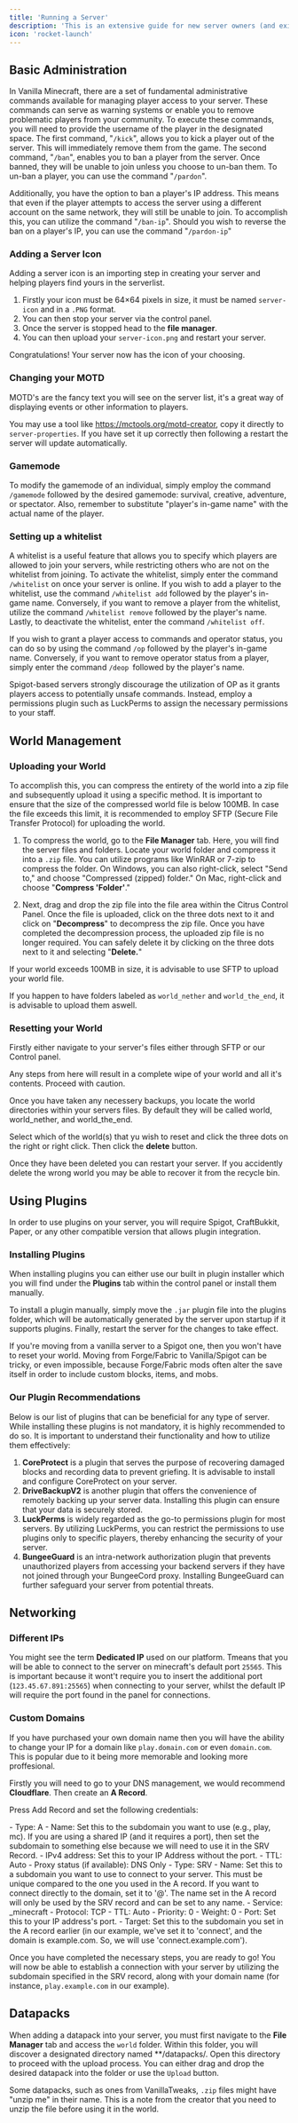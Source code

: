 ```yaml
---
title: 'Running a Server'
description: 'This is an extensive guide for new server owners (and existing) to get started with running their Minecraft Server'
icon: 'rocket-launch'
---
```


## Basic Administration

In Vanilla Minecraft, there are a set of fundamental administrative commands available for managing player access to your server. These commands can serve as warning systems or enable you to remove problematic players from your community. To execute these commands, you will need to provide the username of the player in the designated space. The first command, "`/kick`", allows you to kick a player out of the server. This will immediately remove them from the game. The second command, "`/ban`", enables you to ban a player from the server. Once banned, they will be unable to join unless you choose to un-ban them. To un-ban a player, you can use the command "`/pardon`".

Additionally, you have the option to ban a player's IP address. This means that even if the player attempts to access the server using a different account on the same network, they will still be unable to join. To accomplish this, you can utilize the command "`/ban-ip`". Should you wish to reverse the ban on a player's IP, you can use the command "`/pardon-ip`"

### Adding a Server Icon

Adding a server icon is an importing step in creating your server and helping players find yours in the serverlist.

1. Firstly your icon must be 64×64 pixels in size, it must be named `server-icon` and in a `.PNG` format.
2. You can then stop your server via the control panel.
3. Once the server is stopped head to the **file manager**. 
4. You can then upload your `server-icon.png` and restart your server.

Congratulations! Your server now has the icon of your choosing.

### Changing your MOTD

MOTD's are the fancy text you will see on the server list, it's a great way of displaying events or other information to players.

You may use a tool like https://mctools.org/motd-creator, copy it directly to `server-properties`. If you have set it up correctly then following a restart the server will update automatically.

### Gamemode

To modify the gamemode of an individual, simply employ the command `/gamemode` followed by the desired gamemode: survival, creative, adventure, or spectator. Also, remember to substitute "player's in-game name" with the actual name of the player.

### Setting up a whitelist

A whitelist is a useful feature that allows you to specify which players are allowed to join your servers, while restricting others who are not on the whitelist from joining. To activate the whitelist, simply enter the command `/whitelist` on once your server is online. If you wish to add a player to the whitelist, use the command `/whitelist add` followed by the player's in-game name. Conversely, if you want to remove a player from the whitelist, utilize the command `/whitelist remove` followed by the player's name. Lastly, to deactivate the whitelist, enter the command `/whitelist off`.

If you wish to grant a player access to commands and operator status, you can do so by using the command `/op` followed by the player's in-game name. Conversely, if you want to remove operator status from a player, simply enter the command `/deop `followed by the player's name.

<Tip>Spigot-based servers strongly discourage the utilization of OP as it grants players access to potentially unsafe commands. Instead, employ a permissions plugin such as LuckPerms to assign the necessary permissions to your staff.</Tip>

## World Management

### Uploading your World

To accomplish this, you can compress the entirety of the world into a zip file and subsequently upload it using a specific method. It is important to ensure that the size of the compressed world file is below 100MB. In case the file exceeds this limit, it is recommended to employ SFTP (Secure File Transfer Protocol) for uploading the world.

1. To compress the world, go to the **File Manager** tab. Here, you will find the server files and folders. Locate your world folder and compress it into a `.zip` file. You can utilize programs like WinRAR or 7-zip to compress the folder. On Windows, you can also right-click, select "Send to," and choose "Compressed (zipped) folder." On Mac, right-click and choose "**Compress 'Folder'**."

2. Next, drag and drop the zip file into the file area within the Citrus Control Panel. Once the file is uploaded, click on the three dots next to it and click on "**Decompress**" to decompress the zip file. Once you have completed the decompression process, the uploaded zip file is no longer required. You can safely delete it by clicking on the three dots next to it and selecting "**Delete.**"

If your world exceeds 100MB in size, it is advisable to use SFTP to upload your world file.

If you happen to have folders labeled as `world_nether` and `world_the_end`, it is advisable to upload them aswell.

### Resetting your World

Firstly either navigate to your server's files either through SFTP or our Control panel.

<Warning>Any steps from here will result in a complete wipe of your world and all it's contents. Proceed with caution.</Warning>

Once you have taken any necessery backups, you locate the world directories within your servers files. By default they will be called world, world_nether, and world_the_end. 

Select which of the world(s) that yu wish to reset and click the three dots on the right or right click. Then click the **delete** button.

Once they have been deleted you can restart your server. If you accidently delete the wrong world you may be able to recover it from the recycle bin.

## Using Plugins

In order to use plugins on your server, you will require Spigot, CraftBukkit, Paper, or any other compatible version that allows plugin integration. 


### Installing Plugins

When installing plugins you can either use our built in plugin installer which you will find under the **Plugins** tab within the control panel or install them manually.

To install a plugin manually, simply move the `.jar` plugin file into the plugins folder, which will be automatically generated by the server upon startup if it supports plugins. Finally, restart the server for the changes to take effect.

<Info>If you're moving from a vanilla server to a Spigot one, then you won't have to reset your world. Moving from Forge/Fabric to Vanilla/Spigot can be tricky, or even impossible, because Forge/Fabric mods often alter the save itself in order to include custom blocks, items, and mobs.</Info>

### Our Plugin Recommendations

Below is our list of plugins that can be beneficial for any type of server. While installing these plugins is not mandatory, it is highly recommended to do so. It is important to understand their functionality and how to utilize them effectively:

1. **CoreProtect** is a plugin that serves the purpose of recovering damaged blocks and recording data to prevent griefing. It is advisable to install and configure CoreProtect on your server.
2. **DriveBackupV2** is another plugin that offers the convenience of remotely backing up your server data. Installing this plugin can ensure that your data is securely stored.
3. **LuckPerms** is widely regarded as the go-to permissions plugin for most servers. By utilizing LuckPerms, you can restrict the permissions to use plugins only to specific players, thereby enhancing the security of your server.
4. **BungeeGuard** is an intra-network authorization plugin that prevents unauthorized players from accessing your backend servers if they have not joined through your BungeeCord proxy. Installing BungeeGuard can further safeguard your server from potential threats.

## Networking

### Different IPs

You might see the term **Dedicated IP** used on our platform. Tmeans that you will be able to connect to the server on minecraft's default port `25565`. This is important because it wont't require you to insert the additional port (`123.45.67.891:25565`) when connecting to your server, whilst the default IP will require the port found in the panel for connections.

### Custom Domains

If you have purchased your own domain name then you will have the ability to change your IP for a domain like `play.domain.com` or even `domain.com`. This is popular due to it being more memorable and looking more proffesional. 

Firstly you will need to go to your DNS management, we would recommend **Cloudflare**. Then create an **A Record**.

Press Add Record and set the following credentials:

<Tabs>
  <Tab title="Dedicated IP">
    - Type: A
    - Name: Set this to the subdomain you want to use (e.g., play, mc). If you are using a shared IP (and it requires a port), then set the subdomain to something else because we will need to use it in the SRV Record.
    - IPv4 address: Set this to your IP Address without the port.
    - TTL: Auto
    - Proxy status (if available): DNS Only
  </Tab>
  <Tab title="No Dedicated IP">
    - Type: SRV
    - Name: Set this to a subdomain you want to use to connect to your server. This must be unique compared to the one you used in the A record. If you want to connect directly to the domain, set it to '@'. The name set in the A record will only be used by the SRV record and can be set to any name.
    - Service: _minecraft
    - Protocol: TCP
    - TTL: Auto
    - Priority: 0
    - Weight: 0
    - Port: Set this to your IP address's port.
    - Target: Set this to the subdomain you set in the A record earlier (in our example, we've set it to 'connect', and the domain is example.com. So, we will use 'connect.example.com').
  </Tab>  
</Tabs>

Once you have completed the necessary steps, you are ready to go! You will now be able to establish a connection with your server by utilizing the subdomain specified in the SRV record, along with your domain name (for instance, `play.example.com` in our example).

## Datapacks

When adding a datapack into your server, you must first navigate to the **File Manager** tab and access the `world` folder. Within this folder, you will discover a designated directory named **/datapacks/. Open this directory to proceed with the upload process. You can either drag and drop the desired datapack into the folder or use the `Upload` button.

Some datapacks, such as ones from VanillaTweaks, `.zip` files might have "unzip me" in their name. This is a note from the creator that you need to unzip the file before using it in the world.
